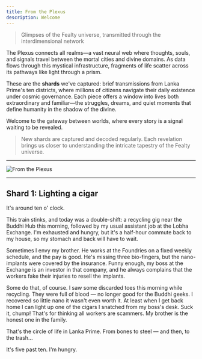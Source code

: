 ```yaml
---
title: From the Plexus
description: Welcome
---
```


> Glimpses of the Fealty universe, transmitted through the interdimensional network

The Plexus connects all realms—a vast neural web where thoughts, souls, and signals travel between the mortal cities and divine domains. As data flows through this mystical infrastructure, fragments of life scatter across its pathways like light through a prism.

These are the **shards** we've captured: brief transmissions from Lanka Prime's ten districts, where millions of citizens navigate their daily existence under cosmic governance. Each piece offers a window into lives both extraordinary and familiar—the struggles, dreams, and quiet moments that define humanity in the shadow of the divine.

Welcome to the gateway between worlds, where every story is a signal waiting to be revealed.

> New shards are captured and decoded regularly. Each revelation brings us closer to understanding the intricate tapestry of the Fealty universe.

---

<Image 
    src="/images/from-the-plexus.png" 
    alt="From the Plexus"
    width={1018} 
    height={846} 
    className="mx-auto"
/>

---

## Shard 1: Lighting a cigar

It's around ten o' clock. 

This train stinks, and today was a double-shift: a recycling gig near the Buddhi Hub this morning, followed by my usual assistant job at the Lobha Exchange. I'm exhausted and hungry, but it's a half-hour commute back to my house, so my stomach and back will have to wait.

Sometimes I envy my brother. He works at the Foundries on a fixed weekly schedule, and the pay is good. He's missing three bio-fingers, but the nano-implants were covered by the insurance. Funny enough, my boss at the Exchange is an investor in that company, and he always complains that the workers fake their injuries to resell the implants. 

Some do that, of course. I saw some discarded toes this morning while recycling. They were full of blood — no longer good for the Buddhi geeks. I recovered so little nano it wasn't even worth it. At least when I get back home I can light up one of the cigars I snatched from my boss's desk. Suck it, chump! That's for thinking all workers are scammers. My brother is the honest one in the family. 

That's the circle of life in Lanka Prime. From bones to steel — and then, to the trash... 

It's five past ten. I'm hungry.
